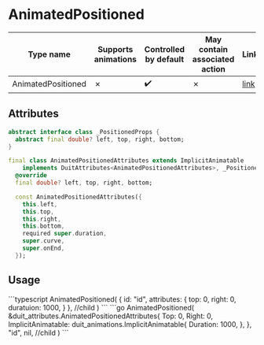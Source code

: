 
# AnimatedPositioned


| Type name | Supports animations | Controlled by default | May contain associated action | Link |
| - | - | - | - | - |
| AnimatedPositioned | &cross; | :heavy_check_mark: | &cross; | [link](https://api.flutter.dev/flutter/widgets/AnimatedPositioned-class.html) |

## Attributes

```dart
abstract interface class _PositionedProps {
  abstract final double? left, top, right, bottom;
}

final class AnimatedPositionedAttributes extends ImplicitAnimatable
    implements DuitAttributes<AnimatedPositionedAttributes>, _PositionedProps {
  @override
  final double? left, top, right, bottom;

  const AnimatedPositionedAttributes({
    this.left,
    this.top,
    this.right,
    this.bottom,
    required super.duration,
    super.curve,
    super.onEnd,
  });
```

## Usage

<Tabs groupId="lang">
  <TabItem value="ts" label="TypeScript" default>
    ```typescript
    AnimatedPositioned(
        {
            id: "id",
            attributes: {
                top: 0,
                right: 0,
                duratuion: 1000,
            }
        },
        //child
    )
    ```
  </TabItem>
  <TabItem value="go" label="Go">
    ```go
	AnimatedPositioned(
		&duit_attributes.AnimatedPositionedAttributes{
			Top: 0,
			Right: 0,
			ImplicitAnimatable: duit_animations.ImplicitAnimatable{
				Duration: 1000,
			},
		},
		"id",
		nil, //child
	)
    ```
  </TabItem>
</Tabs>